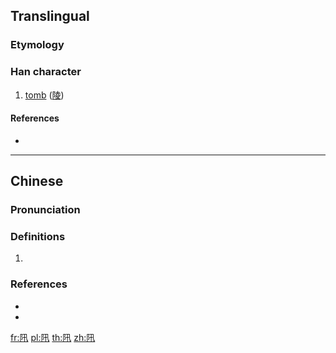 {{character info/new}}
==Translingual==

===Etymology===
{{Han etyl}}

===Han character===
{{Han char|rn=170|rad=阜|as=03|sn=6|four=72210|canj=NLNJ}}

# {{lb|mul|archaic}} [[tomb]] ([[陵]])

====References====
* {{Han ref|kx=1345.150|dkj=41547|dj=1847.320|hdz=64115.130|uh=9620|ud=38432|bh=CA58|bd=51800}}

----

==Chinese==
{{zh-forms}}

===Pronunciation===
{{zh-pron
|m=xìn
|c=seon3,san1,can2
|h=pfs=
|md=
|mn=
|w=
|mc=y
|oc=y
|cat=
}}

===Definitions===
{{zh-hanzi}}

# {{rfdef|lang=zh}}

===References===
* {{R:twedu|B05522}}
* {{R:yue:Hanzi}}

[[fr:阠]]
[[pl:阠]]
[[th:阠]]
[[zh:阠]]